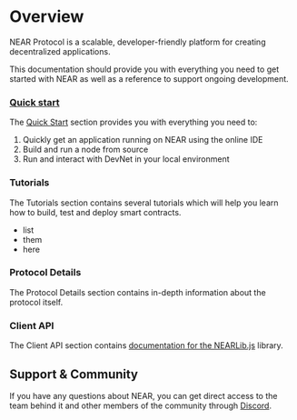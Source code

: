 
# Overview

NEAR Protocol is a scalable, developer-friendly platform for creating decentralized applications.

This documentation should provide you with everything you need to get started with NEAR as well as a reference to support ongoing development.


### [Quick start](/quick_start)

The [Quick Start](/quick_start) section provides you with everything you need to:
  1. Quickly get an application running on NEAR using the online IDE
  2. Build and run a node from source
  3. Run and interact with DevNet in your local environment

### Tutorials

The Tutorials section contains several tutorials which will help you learn how to build, test and deploy smart contracts.

* list
* them
* here

### Protocol Details

The Protocol Details section contains in-depth information about the protocol itself.

### Client API

The Client API section contains [documentation for the NEARLib.js](/lib/js) library.

## Support & Community

If you have any questions about NEAR, you can get direct access to the team behind it and other members of the community through [Discord](http://near.chat).

